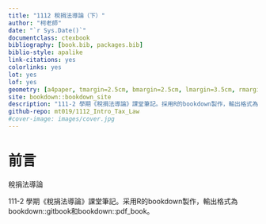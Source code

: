 ```yaml
--- 
title: "1112 稅捐法導論（下）"
author: "柯老師"
date: "`r Sys.Date()`"
documentclass: ctexbook
bibliography: [book.bib, packages.bib]
biblio-style: apalike
link-citations: yes
colorlinks: yes
lot: yes
lof: yes
geometry: [a4paper, tmargin=2.5cm, bmargin=2.5cm, lmargin=3.5cm, rmargin=2.5cm]
site: bookdown::bookdown_site
description: "111-2 學期《稅捐法導論》課堂筆記。採用R的bookdown製作，輸出格式為bookdown::gitbook和bookdown::pdf_book。"
github-repo: mt019/1112_Intro_Tax_Law
#cover-image: images/cover.jpg
---
```


# 前言 {-}

稅捐法導論


111-2 學期《稅捐法導論》課堂筆記。采用R的bookdown製作，輸出格式為bookdown::gitbook和bookdown::pdf_book。

\mainmatter
